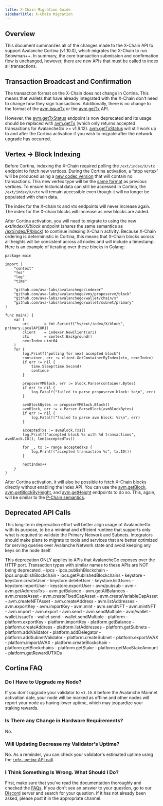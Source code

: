 ```yaml
---
title: X-Chain Migration Guide
sidebarTitle: X-Chain Migration
---
```

Overview[​](#overview "Direct link to heading")
-----------------------------------------------

This document summarizes all of the changes made to the X-Chain API to support Avalanche Cortina (v1.10.0), which migrates the X-Chain to run Snowman++. In summary, the core transaction submission and confirmation flow is unchanged, however, there are new APIs that must be called to index all transactions.

Transaction Broadcast and Confirmation[​](#transaction-broadcast-and-confirmation "Direct link to heading")
-----------------------------------------------------------------------------------------------------------

The transaction format on the X-Chain does not change in Cortina. This means that wallets that have already integrated with the X-Chain don't need to change how they sign transactions. Additionally, there is no change to the format of the [avm.issueTx](/api-reference/x-chain/api#avmissuetx) or the [avm.getTx](/api-reference/x-chain/api#avmgettx) API.

However, the [avm.getTxStatus](/api-reference/x-chain/api#avmgettxstatus) endpoint is now deprecated and its usage should be replaced with [avm.getTx](/api-reference/x-chain/api#avmgettx) (which only returns accepted transactions for AvalancheGo >= v1.9.12). [avm.getTxStatus](/api-reference/x-chain/api#avmgettxstatus) will still work up to and after the Cortina activation if you wish to migrate after the network upgrade has occurred.

Vertex -> Block Indexing[​](#vertex---block-indexing "Direct link to heading")
------------------------------------------------------------------------------

Before Cortina, indexing the X-Chain required polling the `/ext/index/X/vtx` endpoint to fetch new vertices. During the Cortina activation, a “stop vertex” will be produced using a [new codec version](https://github.com/ava-labs/avalanchego/blob/c27721a8da1397b218ce9e9ec69839b8a30f9860/snow/engine/avalanche/vertex/codec.go#L17-L18) that will contain no transactions. This new vertex type will be the [same format](https://github.com/ava-labs/avalanchego/blob/c27721a8da1397b218ce9e9ec69839b8a30f9860/snow/engine/avalanche/vertex/stateless_vertex.go#L95-L102) as previous vertices. To ensure historical data can still be accessed in Cortina, the `/ext/index/X/vtx` will remain accessible even though it will no longer be populated with chain data.


<Callout type="info">
The index for the X-chain tx and vtx endpoints will never increase again. The index for the X-chain blocks will increase as new blocks are added.
</Callout>

After Cortina activation, you will need to migrate to using the new _ext/index/X/block_ endpoint (shares the same semantics as [/ext/index/P/block](/api-reference/index-api#p-chain-blocks)) to continue indexing X-Chain activity. Because X-Chain ordering is deterministic in Cortina, this means that X-Chain blocks across all heights will be consistent across all nodes and will include a timestamp. Here is an example of iterating over these blocks in Golang:

```
package main

import (
	"context"
	"fmt"
	"log"
	"time"

	"github.com/ava-labs/avalanchego/indexer"
	"github.com/ava-labs/avalanchego/vms/proposervm/block"
	"github.com/ava-labs/avalanchego/wallet/chain/x"
	"github.com/ava-labs/avalanchego/wallet/subnet/primary"
)

func main() {
	var (
		uri       = fmt.Sprintf("%s/ext/index/X/block", primary.LocalAPIURI)
		client    = indexer.NewClient(uri)
		ctx       = context.Background()
		nextIndex uint64
	)
	for {
		log.Printf("polling for next accepted block")
		container, err := client.GetContainerByIndex(ctx, nextIndex)
		if err != nil {
			time.Sleep(time.Second)
			continue
		}

		proposerVMBlock, err := block.Parse(container.Bytes)
		if err != nil {
			log.Fatalf("failed to parse proposervm block: %s\n", err)
		}

		avmBlockBytes := proposerVMBlock.Block()
		avmBlock, err := x.Parser.ParseBlock(avmBlockBytes)
		if err != nil {
			log.Fatalf("failed to parse avm block: %s\n", err)
		}

		acceptedTxs := avmBlock.Txs()
		log.Printf("accepted block %s with %d transactions", avmBlock.ID(), len(acceptedTxs))

		for _, tx := range acceptedTxs {
			log.Printf("accepted transaction %s", tx.ID())
		}

		nextIndex++
	}
}
```

After Cortina activation, it will also be possible to fetch X-Chain blocks directly without enabling the Index API. You can use the [avm.getBlock](/api-reference/x-chain/api#avmgetblock), [avm.getBlockByHeight](/api-reference/x-chain/api#avmgetblockbyheight), and [avm.getHeight](/api-reference/x-chain/api#avmgetheight) endpoints to do so. This, again, will be similar to the [P-Chain semantics](/api-reference/p-chain/api#platformgetblock).

Deprecated API Calls[​](#deprecated-api-calls "Direct link to heading")
-----------------------------------------------------------------------

This long-term deprecation effort will better align usage of AvalancheGo with its purpose, to be a minimal and efficient runtime that supports only what is required to validate the Primary Network and Subnets. Integrators should make plans to migrate to tools and services that are better optimized for serving queries over Avalanche Network state and avoid keeping any keys on the node itself.


<Callout type="info">
This deprecation ONLY applies to APIs that AvalancheGo exposes over the HTTP port. Transaction types with similar names to these APIs are NOT being deprecated.
</Callout>
- ipcs
    - ipcs.publishBlockchain
    - ipcs.unpublishBlockchain
    - ipcs.getPublishedBlockchains
- keystore
    - keystore.createUser
    - keystore.deleteUser
    - keystore.listUsers
    - keystore.importUser
    - keystore.exportUser
- avm/pubsub
- avm
    - avm.getAddressTxs
    - avm.getBalance
    - avm.getAllBalances
    - avm.createAsset
    - avm.createFixedCapAsset
    - avm.createVariableCapAsset
    - avm.createNFTAsset
    - avm.createAddress
    - avm.listAddresses
    - avm.exportKey
    - avm.importKey
    - avm.mint
    - avm.sendNFT
    - avm.mintNFT
    - avm.import
    - avm.export
    - avm.send
    - avm.sendMultiple
- avm/wallet
    - wallet.issueTx
    - wallet.send
    - wallet.sendMultiple
- platform
    - platform.exportKey
    - platform.importKey
    - platform.getBalance
    - platform.createAddress
    - platform.listAddresses
    - platform.getSubnets
    - platform.addValidator
    - platform.addDelegator
    - platform.addSubnetValidator
    - platform.createSubnet
    - platform.exportAVAX
    - platform.importAVAX
    - platform.createBlockchain
    - platform.getBlockchains
    - platform.getStake
    - platform.getMaxStakeAmount
    - platform.getRewardUTXOs

Cortina FAQ[​](#cortina-faq "Direct link to heading")
-----------------------------------------------------

### Do I Have to Upgrade my Node?[​](#do-i-have-to-upgrade-my-node "Direct link to heading")

If you don't upgrade your validator to `v1.10.0` before the Avalanche Mainnet activation date, your node will be marked as offline and other nodes will report your node as having lower uptime, which may jeopardize your staking rewards.

### Is There any Change in Hardware Requirements?[​](#is-there-any-change-in-hardware-requirements "Direct link to heading")

No.

### Will Updating Decrease my Validator's Uptime?[​](#will-updating-decrease-my-validators-uptime "Direct link to heading")

No. As a reminder, you can check your validator's estimated uptime using the [`info.uptime` API call](/api-reference/info-api#infouptime).

### I Think Something Is Wrong. What Should I Do?[​](#i-think-something-is-wrong-what-should-i-do "Direct link to heading")

First, make sure that you've read the documentation thoroughly and checked the [FAQs](https://support.avax.network/en/). If you don't see an answer to your question, go to our [Discord](https://discord.com/invite/RwXY7P6) server and search for your question. If it has not already been asked, please post it in the appropriate channel.